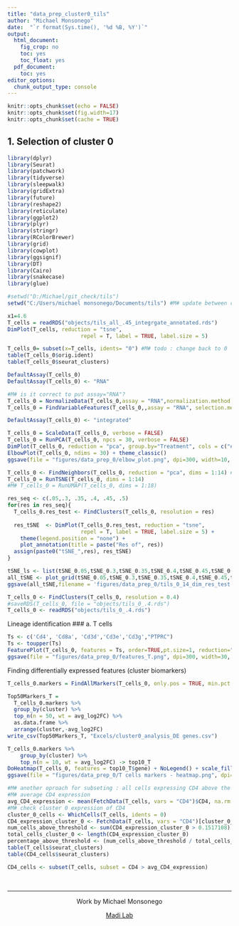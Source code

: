 ```yaml
---
title: "data_prep_cluster0_tils"
author: "Michael Monsonego"
date:  "`r format(Sys.time(), '%d %B, %Y')`"
output:
  html_document: 
    fig_crop: no
    toc: yes
    toc_float: yes
  pdf_document:
    toc: yes
editor_options: 
  chunk_output_type: console
---
```


```r
knitr::opts_chunk$set(echo = FALSE)
knitr::opts_chunk$set(fig.width=17) 
knitr::opts_chunk$set(cache = TRUE) 

```

## 1. Selection of cluster 0
```r
library(dplyr)
library(Seurat)
library(patchwork)
library(tidyverse)
library(sleepwalk)
library(gridExtra)
library(future)
library(reshape2)
library(reticulate)
library(ggplot2)
library(plyr)
library(stringr)
library(RColorBrewer)
library(grid)
library(cowplot)
library(ggsignif)
library(DT)
library(Cairo)
library(snakecase)
library(glue)

#setwd("D:/Michael/git_check/tils")
setwd("C:/Users/michael monsonego/Documents/tils") #M# update between computers(git)

x1=4.6
T_cells = readRDS("objects/tils_all_.45_integrgate_annotated.rds")
DimPlot(T_cells, reduction = "tsne",
                       repel = T, label = TRUE, label.size = 5)

T_cells_0= subset(x=T_cells, idents= "0") #M# todo : change back to 0
table(T_cells_0$orig.ident)
table(T_cells_0$seurat_clusters)

DefaultAssay(T_cells_0)
DefaultAssay(T_cells_0) <- "RNA"

#M# is it correct to put assay="RNA"?
T_cells_0 = NormalizeData(T_cells_0,assay = "RNA",normalization.method = "LogNormalize", scale.factor = 10000) #M# not working. wonder why
T_cells_0 = FindVariableFeatures(T_cells_0,,assay = "RNA", selection.method = "vst", nfeatures = 2000) 

DefaultAssay(T_cells_0) <- "integrated"

T_cells_0 = ScaleData(T_cells_0, verbose = FALSE)
T_cells_0 = RunPCA(T_cells_0, npcs = 30, verbose = FALSE)
DimPlot(T_cells_0, reduction = "pca", group.by="Treatment", cols = c("#FDCDAC", "#B3E2CD"), pt.size=1.1)
ElbowPlot(T_cells_0, ndims = 30) + theme_classic()
ggsave(file = "figures/data_prep_0/elbow_plot.png", dpi=300, width=10, height=10)

T_cells_0 <- FindNeighbors(T_cells_0, reduction = "pca", dims = 1:14) #M# choose ?
T_cells_0 = RunTSNE(T_cells_0, dims = 1:14)
#M# T_cells_0 = RunUMAP(T_cells_0, dims = 1:18)

res_seq <- c(.05,.3, .35, .4, .45, .5)
for(res in res_seq){
  T_cells_0.res_test <- FindClusters(T_cells_0, resolution = res)
  
  res_tSNE  <- DimPlot(T_cells_0.res_test, reduction = "tsne",
                       repel = T, label = TRUE, label.size = 5) +
    theme(legend.position = "none") + 
    plot_annotation(title = paste("Res of", res))
  assign(paste0("tSNE_",res), res_tSNE)
}

tSNE_ls <- list(tSNE_0.05,tSNE_0.3,tSNE_0.35,tSNE_0.4,tSNE_0.45,tSNE_0.5)
all_tSNE <- plot_grid(tSNE_0.05,tSNE_0.3,tSNE_0.35,tSNE_0.4,tSNE_0.45,tSNE_0.5, ncol = 3) 
ggsave(all_tSNE,filename = 'figures/data_prep_0/tils_0_14_dim_res_test.png', dpi=300, height=10, width=16)

T_cells_0 <- FindClusters(T_cells_0, resolution = 0.4)
#saveRDS(T_cells_0, file = "objects/tils_0_.4.rds")
T_cells_0 <- readRDS("objects/tils_0_.4.rds")
```



Lineage identification
### a. T cells
```r
Ts <- c('Cd4', 'Cd8a', 'Cd3d','Cd3e','Cd3g',"PTPRC")
Ts <- toupper(Ts)
FeaturePlot(T_cells_0, features = Ts, order=TRUE,pt.size=1, reduction="tsne", ncol=3)
ggsave(file = "figures/data_prep_0/features_T.png", dpi=300, width=30, height=20)
```
 Finding differentially expressed features (cluster biomarkers)
```r
T_cells_0.markers = FindAllMarkers(T_cells_0, only.pos = TRUE, min.pct = 0.25, logfc.threshold = 0.25, return.thresh = 0.05)

Top50Markers_T =
  T_cells_0.markers %>%
  group_by(cluster) %>%
  top_n(n = 50, wt = avg_log2FC) %>%
  as.data.frame %>% 
  arrange(cluster,-avg_log2FC)
write_csv(Top50Markers_T, "Excels/cluster0_analysis_DE genes.csv")

T_cells_0.markers %>%
    group_by(cluster) %>%
    top_n(n = 10, wt = avg_log2FC) -> top10_T
DoHeatmap(T_cells_0, features = top10_T$gene) + NoLegend() + scale_fill_gradientn(colors = c("blue", "white", "red"))
ggsave(file = "figures/data_prep_0/T cells markers - heatmap.png", dpi=300, width=12, height=20)
```



```r
#M# another oproach for subseting : all cells expressing CD4 above the average
#M# average CD4 expression
avg_CD4_expression <- mean(FetchData(T_cells, vars = "CD4")$CD4, na.rm = TRUE)
#M# check cluster 0 expression of CD4
cluster_0_cells <- WhichCells(T_cells, idents = 0)
CD4_expression_cluster_0 <- FetchData(T_cells, vars = "CD4")[cluster_0_cells, "CD4"]
num_cells_above_threshold <- sum(CD4_expression_cluster_0 > 0.1517108)
total_cells_cluster_0 <- length(CD4_expression_cluster_0)
percentage_above_threshold <- (num_cells_above_threshold / total_cells_cluster_0) * 100
table(T_cells$seurat_clusters)
table(CD4_cells$seurat_clusters)

CD4_cells <- subset(T_cells, subset = CD4 > avg_CD4_expression)
```


&nbsp;
<hr />
<p style="text-align: center;">Work by Michael Monsonego</a></p>
<p style="text-align: center;"> <a href="https://www.asafmadilab.com/">Madi Lab</a></p>
&nbsp;







